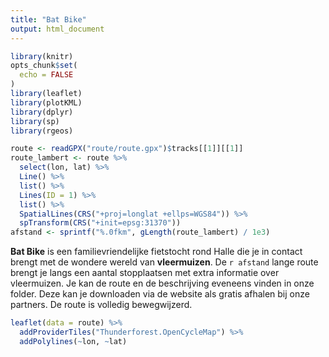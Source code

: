 ```yaml
---
title: "Bat Bike"
output: html_document
---
```


```r
library(knitr)
opts_chunk$set(
  echo = FALSE
)
library(leaflet)
library(plotKML)
library(dplyr)
library(sp)
library(rgeos)
```

```r
route <- readGPX("route/route.gpx")$tracks[[1]][[1]]
route_lambert <- route %>%
  select(lon, lat) %>%
  Line() %>%
  list() %>%
  Lines(ID = 1) %>%
  list() %>%
  SpatialLines(CRS("+proj=longlat +ellps=WGS84")) %>%
  spTransform(CRS("+init=epsg:31370"))
afstand <- sprintf("%.0fkm", gLength(route_lambert) / 1e3)
```

**Bat Bike** is een familievriendelijke fietstocht rond Halle die je in contact brengt met de wondere wereld van **vleermuizen**. De `r afstand` lange route brengt je langs een aantal stopplaatsen met extra informatie over vleermuizen. Je kan de route en de beschrijving eveneens vinden in onze folder. Deze kan je downloaden via de website als gratis afhalen bij onze partners. De route is volledig bewegwijzerd.


```r
leaflet(data = route) %>%
  addProviderTiles("Thunderforest.OpenCycleMap") %>%
  addPolylines(~lon, ~lat)
```

